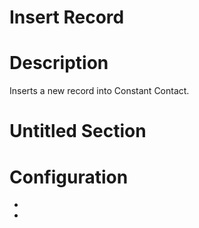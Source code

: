 ﻿# Insert Record

# Description

Inserts a new record into Constant Contact.

# Untitled Section

# Configuration

* 
*
